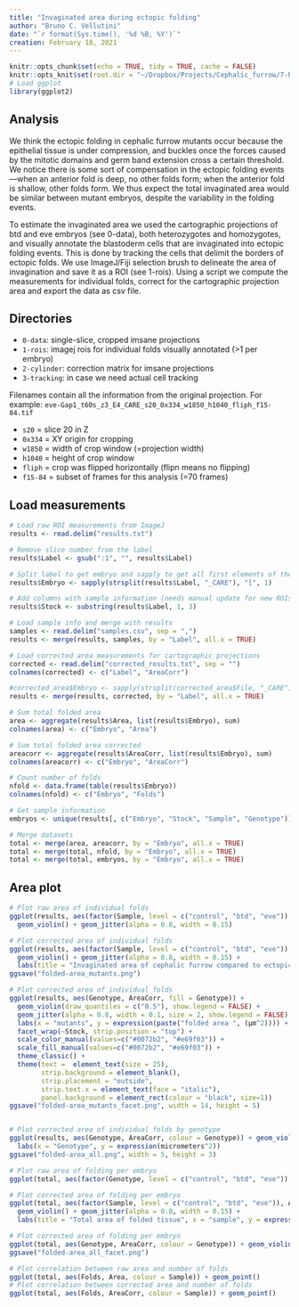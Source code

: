 ```yaml
---
title: "Invaginated area during ectopic folding"
author: "Bruno C. Vellutini"
date: "`r format(Sys.time(), '%d %B, %Y')`"
creation: February 18, 2021
---
```


```r
knitr::opts_chunk$set(echo = TRUE, tidy = TRUE, cache = FALSE)
knitr::opts_knit$set(root.dir = "~/Dropbox/Projects/Cephalic_furrow/7-Paper/1-analyses/folded-area")
# Load ggplot
library(ggplot2)
```

## Analysis

We think the ectopic folding in cephalic furrow mutants occur because the
epithelial tissue is under compression, and buckles once the forces caused by
the mitotic domains and germ band extension cross a certain threshold. We
notice there is some sort of compensation in the ectopic folding events---when
an anterior fold is deep, no other folds form; when the anterior fold is
shallow, other folds form. We thus expect the total invaginated area would be
similar between mutant embryos, despite the variability in the folding events.

To estimate the invaginated area we used the cartographic projections of btd
and eve embryos (see 0-data), both heterozygotes and homozygotes, and visually
annotate the blastoderm cells that are invaginated into ectopic folding events.
This is done by tracking the cells that delimit the borders of ectopic
folds. We use ImageJ/Fiji selection brush to delineate the area of invagination
and save it as a ROI (see 1-rois). Using a script we compute the measurements
for individual folds, correct for the cartographic projection area and export
the data as csv file.

## Directories

- `0-data`: single-slice, cropped imsane projections
- `1-rois`: imagej rois for individual folds visually annotated (>1 per embryo)
- `2-cylinder`: correction matrix for imsane projections
- `3-tracking`: in case we need actual cell tracking

Filenames contain all the information from the original projection. For
example: `eve-Gap1_t60s_z3_E4_CARE_s20_0x334_w1850_h1040_fliph_f15-84.tif`

- `s20` = slice 20 in Z
- `0x334` = XY origin for cropping
- `w1850` = width of crop window (=projection width)
- `h1040` = height of crop window
- `fliph` = crop was flipped horizontally (flipn means no flipping)
- `f15-84` = subset of frames for this analysis (=70 frames)

## Load measurements

```r
# Load raw ROI measurements from ImageJ
results <- read.delim("results.txt")

# Remove slice number from the label
results$Label <- gsub(":1", "", results$Label)

# Split label to get embryo and sapply to get all first elements of the split...
results$Embryo <- sapply(strsplit(results$Label, "_CARE"), "[", 1)

# Add columns with sample information (needs manual update for new ROIs)
results$Stock <- substring(results$Label, 1, 3)

# Load sample info and merge with results
samples <- read.delim("samples.csv", sep = ",")
results <- merge(results, samples, by = "Label", all.x = TRUE)

# Load corrected area measurements for cartographic projections
corrected <- read.delim("corrected_results.txt", sep = "")
colnames(corrected) <- c("Label", "AreaCorr")

#corrected_area$Embryo <- sapply(strsplit(corrected_area$File, "_CARE"), "[", 1)
results <- merge(results, corrected, by = "Label", all.x = TRUE)

# Sum total folded area
area <- aggregate(results$Area, list(results$Embryo), sum)
colnames(area) <- c("Embryo", "Area")

# Sum total folded area corrected
areacorr <- aggregate(results$AreaCorr, list(results$Embryo), sum)
colnames(areacorr) <- c("Embryo", "AreaCorr")

# Count number of folds
nfold <- data.frame(table(results$Embryo))
colnames(nfold) <- c("Embryo", "Folds")

# Get sample information
embryos <- unique(results[, c("Embryo", "Stock", "Sample", "Genotype")])

# Merge datasets
total <- merge(area, areacorr, by = "Embryo", all.x = TRUE)
total <- merge(total, nfold, by = "Embryo", all.x = TRUE)
total <- merge(total, embryos, by = "Embryo", all.x = TRUE)

```

## Area plot

```r
# Plot raw area of individual folds
ggplot(results, aes(factor(Sample, level = c("control", "btd", "eve")), Area, colour = Sample)) +
  geom_violin() + geom_jitter(alpha = 0.8, width = 0.15)

# Plot corrected area of individual folds
ggplot(results, aes(factor(Sample, level = c("control", "btd", "eve")), AreaCorr, colour = Sample)) +
  geom_violin() + geom_jitter(alpha = 0.8, width = 0.15) +
  labs(title = "Invaginated area of cephalic furrow compared to ectopic folds", x = "sample", y = expression(micrometers^2))
ggsave("folded-area_mutants.png")

# Plot corrected area of individual folds
ggplot(results, aes(Genotype, AreaCorr, fill = Genotype)) +
  geom_violin(draw_quantiles = c("0.5"), show.legend = FALSE) +
  geom_jitter(alpha = 0.8, width = 0.1, size = 2, show.legend = FALSE) +
  labs(x = "mutants", y = expression(paste("folded area ", (µm^2)))) +
  facet_wrap(~Stock, strip.position = "top") +
  scale_color_manual(values=c("#0072b2", "#e69f03")) +
  scale_fill_manual(values=c("#0072b2", "#e69f03")) +
  theme_classic() +
  theme(text =  element_text(size = 25),
        strip.background = element_blank(),
        strip.placement = "outside",
        strip.text.x = element_text(face = "italic"),
        panel.background = element_rect(colour = "black", size=1))
ggsave("folded-area_mutants_facet.png", width = 14, height = 5)


# Plot corrected area of individual folds by genotype
ggplot(results, aes(Genotype, AreaCorr, colour = Genotype)) + geom_violin(draw_quantiles = c("0.5")) + geom_jitter(alpha = 0.8, width = 0.15) +
  labs(x = "Genotype", y = expression(micrometers^2))
ggsave("folded-area_all.png", width = 5, height = 3)

# Plot raw area of folding per embryo
ggplot(total, aes(factor(Genotype, level = c("control", "btd", "eve")), Area, colour = Sample)) + geom_violin() + geom_jitter(alpha = 0.8, width = 0.15)

# Plot corrected area of folding per embryo
ggplot(total, aes(factor(Sample, level = c("control", "btd", "eve")), AreaCorr, colour = Sample)) +
  geom_violin() + geom_jitter(alpha = 0.8, width = 0.15) +
  labs(title = "Total area of folded tissue", x = "sample", y = expression(micrometers^2))

# Plot corrected area of folding per embryo
ggplot(total, aes(Genotype, AreaCorr, colour = Genotype)) + geom_violin(draw_quantiles = c("0.5"), show.legend = FALSE) + geom_jitter(alpha = 0.8, width = 0.1, show.legend = FALSE) + labs(x = "mutant", y = expression(micrometers^2)) + facet_wrap(~Stock) + scale_color_manual(values=c("#0072b2", "#e69f03")) + theme_classic()
ggsave("folded-area_all_facet.png")

# Plot correlation between raw area and number of folds
ggplot(total, aes(Folds, Area, colour = Sample)) + geom_point()
# Plot correlation between corrected area and number of folds
ggplot(total, aes(Folds, AreaCorr, colour = Sample)) + geom_point()

```

